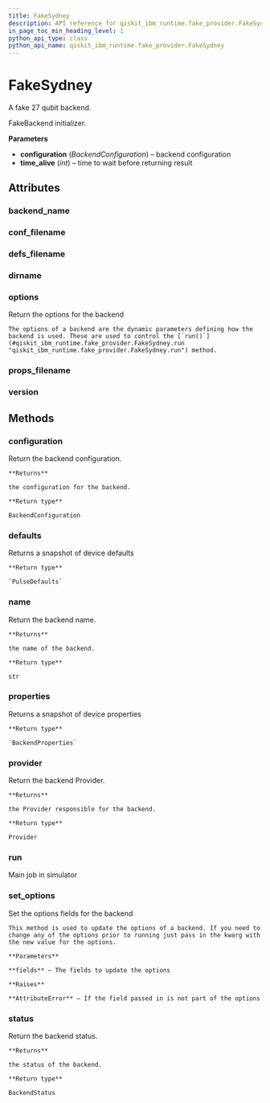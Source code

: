 ```yaml
---
title: FakeSydney
description: API reference for qiskit_ibm_runtime.fake_provider.FakeSydney
in_page_toc_min_heading_level: 1
python_api_type: class
python_api_name: qiskit_ibm_runtime.fake_provider.FakeSydney
---
```


# FakeSydney

<Class id="qiskit_ibm_runtime.fake_provider.FakeSydney" isDedicatedPage={true} github="https://github.com/Qiskit/qiskit-ibm-runtime/tree/main/qiskit_ibm_runtime/fake_provider/backends/sydney/fake_sydney.py#L31-L38" signature="FakeSydney">
  A fake 27 qubit backend.

  FakeBackend initializer.

  **Parameters**

  *   **configuration** (*BackendConfiguration*) – backend configuration
  *   **time\_alive** (*int*) – time to wait before returning result

  ## Attributes

  ### backend\_name

  <Attribute id="qiskit_ibm_runtime.fake_provider.FakeSydney.backend_name" name="backend_name" attributeValue="= 'fake_sydney'" />

  ### conf\_filename

  <Attribute id="qiskit_ibm_runtime.fake_provider.FakeSydney.conf_filename" name="conf_filename" attributeValue="= 'conf_sydney.json'" />

  ### defs\_filename

  <Attribute id="qiskit_ibm_runtime.fake_provider.FakeSydney.defs_filename" name="defs_filename" attributeValue="= 'defs_sydney.json'" />

  ### dirname

  <Attribute id="qiskit_ibm_runtime.fake_provider.FakeSydney.dirname" name="dirname" attributeValue="= '/home/runner/work/qiskit-ibm-runtime/qiskit-ibm-runtime/qiskit_ibm_runtime/fake_provider/backends/sydney'" />

  ### options

  <Attribute id="qiskit_ibm_runtime.fake_provider.FakeSydney.options" name="options">
    Return the options for the backend

    The options of a backend are the dynamic parameters defining how the backend is used. These are used to control the [`run()`](#qiskit_ibm_runtime.fake_provider.FakeSydney.run "qiskit_ibm_runtime.fake_provider.FakeSydney.run") method.
  </Attribute>

  ### props\_filename

  <Attribute id="qiskit_ibm_runtime.fake_provider.FakeSydney.props_filename" name="props_filename" attributeValue="= 'props_sydney.json'" />

  ### version

  <Attribute id="qiskit_ibm_runtime.fake_provider.FakeSydney.version" name="version" attributeValue="= 1" />

  ## Methods

  ### configuration

  <Function id="qiskit_ibm_runtime.fake_provider.FakeSydney.configuration" name="configuration" signature="configuration()">
    Return the backend configuration.

    **Returns**

    the configuration for the backend.

    **Return type**

    BackendConfiguration
  </Function>

  ### defaults

  <Function id="qiskit_ibm_runtime.fake_provider.FakeSydney.defaults" name="defaults" github="https://github.com/Qiskit/qiskit-ibm-runtime/tree/main/qiskit_ibm_runtime/fake_provider/fake_pulse_backend.py#L29-L33" signature="defaults()">
    Returns a snapshot of device defaults

    **Return type**

    `PulseDefaults`
  </Function>

  ### name

  <Function id="qiskit_ibm_runtime.fake_provider.FakeSydney.name" name="name" signature="name()">
    Return the backend name.

    **Returns**

    the name of the backend.

    **Return type**

    str
  </Function>

  ### properties

  <Function id="qiskit_ibm_runtime.fake_provider.FakeSydney.properties" name="properties" github="https://github.com/Qiskit/qiskit-ibm-runtime/tree/main/qiskit_ibm_runtime/fake_provider/fake_qasm_backend.py#L44-L48" signature="properties()">
    Returns a snapshot of device properties

    **Return type**

    `BackendProperties`
  </Function>

  ### provider

  <Function id="qiskit_ibm_runtime.fake_provider.FakeSydney.provider" name="provider" signature="provider()">
    Return the backend Provider.

    **Returns**

    the Provider responsible for the backend.

    **Return type**

    Provider
  </Function>

  ### run

  <Function id="qiskit_ibm_runtime.fake_provider.FakeSydney.run" name="run" github="https://github.com/Qiskit/qiskit-ibm-runtime/tree/main/qiskit_ibm_runtime/fake_provider/fake_backend.py#L544-L575" signature="run(run_input, **kwargs)">
    Main job in simulator
  </Function>

  ### set\_options

  <Function id="qiskit_ibm_runtime.fake_provider.FakeSydney.set_options" name="set_options" signature="set_options(**fields)">
    Set the options fields for the backend

    This method is used to update the options of a backend. If you need to change any of the options prior to running just pass in the kwarg with the new value for the options.

    **Parameters**

    **fields** – The fields to update the options

    **Raises**

    **AttributeError** – If the field passed in is not part of the options
  </Function>

  ### status

  <Function id="qiskit_ibm_runtime.fake_provider.FakeSydney.status" name="status" signature="status()">
    Return the backend status.

    **Returns**

    the status of the backend.

    **Return type**

    BackendStatus
  </Function>
</Class>

